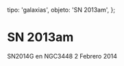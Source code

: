 
  tipo: 'galaxias',
  objeto: 'SN 2013am',
};

# SN 2013am

<Imagen
  src="registro/sn2013-am_20140202_sn2014g_20140202_i88.jpg"
  fecha="20140202"
/>

SN2014G en NGC3448 2 Febrero 2014